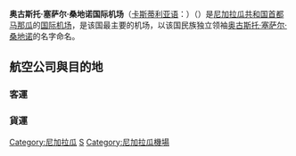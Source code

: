{{Infobox Airport 
| airport_name = <center>奥古斯托·塞萨尔·桑地诺国际机场<br><small>{{lang|es|Aeropuerto Internacional Augusto C. Sandino}}</small></center>
| photo        = Sandino International Airport.jpg
| caption      = 
| IATA         = MGA
| ICAO         = MNMG
| type         = 军民两用
| owner        = 尼加拉瓜共和国政府
| run by       = EAAI
| city         = [[尼加拉瓜|尼加拉瓜]][[马那瓜|马那瓜]]
| location     = 马那瓜
| elevation    = 59
| coordinates  = {{Coord|12|08|29|N|086|10|05|W|type:airport}}
| website      = http://www.eaai.com.ni
| metric-elev  = 
| metric-rwy   = 
| r1-number    = 09/27
| r1-length-f  = 8,015
| r1-length-m  = 2,442
| r1-surface   = [[Asphalt|Asphalt]]
| stat-year    = 
| stat1-header = 
| stat1-data   = 
| stat2-header = 
| stat2-data   = 
| footnotes    = 
}}

'''奥古斯托·塞萨尔·桑地诺国际机场'''（[[卡斯蒂利亚语|卡斯蒂利亚语]]：'''{{lang|es|Aeropuerto Internacional Augusto C. Sandino}}'''）（{{airport codes|MGA|MNMG}}）是[[尼加拉瓜共和国|尼加拉瓜共和国]][[首都|首都]][[马那瓜|马那瓜]]的[[国际机场|国际]][[机场|机场]]，是该国最主要的机场，以该国民族独立领袖[[奥古斯托·塞萨尔·桑地诺|奥古斯托·塞萨尔·桑地诺]]的名字命名。
==航空公司與目的地==
===客運===
{{airport-dest-list
|{{nowrap|{{flagicon|尼加拉瓜}} {{link-en|尼加拉瓜哥倫比亞航空|La Costeña (airline)}}（W8）}}|'''國內線：'''[[布盧菲爾茲機場|布盧菲爾茲]]、瓦斯潘、[[布盧菲爾茲機場|布盧菲爾茲]]、休納、博南薩、康母島<BR>'''國際線：'''[[通康丁國際機場|德古斯加巴]]
|{{flagicon|墨西哥}} [[墨西哥航空|墨西哥航空]]（AM）<BR><small>由[[墨西哥國際連接航空|墨西哥國際連接航空]]營運</small>|[[墨西哥城貝尼托·胡亞雷斯國際機場|墨西哥城]]
|{{flagicon|巴拿馬}} [[巴拿馬航空|巴拿馬航空]]（CM）|[[托庫門國際機場|巴拿馬城]]、[[拉奧羅拉國際機場|瓜地馬拉城]]、[[胡安·圣玛丽亚国际机场|聖何塞]]
|{{nowrap|{{flagicon|薩爾瓦多}} {{link-en|薩爾瓦多哥倫比亞航空|Avianca El Salvador}}（TA）}}|[[薩爾瓦多奧斯卡·阿努爾福·羅梅羅-伊-加爾達梅斯主教國際機場|聖薩爾瓦多]]、[[拉奧羅拉國際機場|瓜地馬拉城]]、[[邁亞密國際機場|邁阿密]]
|{{flagicon|Aruba}} {{link-en|阿魯巴航空|Aruba Airlines}}（AG）|[[何塞·馬蒂國際機場|哈瓦那]]
|{{flagicon|委內瑞拉}} [[委內瑞拉聯合航空|委內瑞拉聯合航空]]（V0）|[[何塞·馬蒂國際機場|哈瓦那]]
|{{flagicon|美國}} [[美國航空|美國航空]]（AA）|[[邁亞密國際機場|邁阿密]]<BR>'''季節性：'''[[达拉斯/沃思堡国际机场|達拉斯-沃斯堡]]
|{{flagicon|美國}} [[達美航空|達美航空]]（DL）|[[哈茨菲爾德-傑克遜亞特蘭大國際機場|亞特蘭大]]
|{{flagicon|美國}} [[聯合航空|聯合航空]]（UA）|[[喬治·布什洲際機場|休士頓-洲際]]
|{{flagicon|美國}} [[精神航空|精神航空]]（NK）|[[勞德岱堡-好萊塢國際機場|勞德岱堡]]
|{{flagicon|加拿大}} [[越洋航空|越洋航空]]（TS）|'''季節性：'''[[蒙特婁皮埃爾·埃利奧特·特魯多國際機場|蒙特婁]]、[[多倫多皮爾遜國際機場|多倫多-皮爾遜]]
}}
===貨運===
{{airport-dest-list
|{{flagicon|美國}}[[優比速|優比速]]（5X）|[[邁亞密國際機場|邁阿密]]
|{{flagicon|美國}}Amerijet International（M6）|[[邁亞密國際機場|邁阿密]]
}}

[[Category:尼加拉瓜|Category:尼加拉瓜]]
[[Category:冠以人名的美洲機場|S]]
[[Category:尼加拉瓜機場|Category:尼加拉瓜機場]]